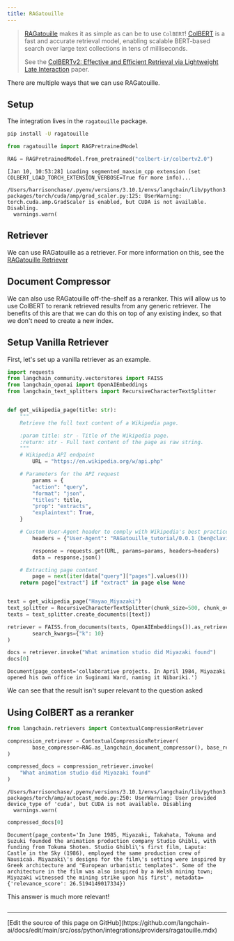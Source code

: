 ```yaml
---
title: RAGatouille
---
```


>[RAGatouille](https://github.com/bclavie/RAGatouille) makes it as simple as can be to use `ColBERT`! [ColBERT](https://github.com/stanford-futuredata/ColBERT) is a fast and accurate retrieval model, enabling scalable BERT-based search over large text collections in tens of milliseconds.
>
>See the [ColBERTv2: Effective and Efficient Retrieval via Lightweight Late Interaction](https://arxiv.org/abs/2112.01488) paper.

There are multiple ways that we can use RAGatouille.

## Setup

The integration lives in the `ragatouille` package.

```bash
pip install -U ragatouille
```

```python
from ragatouille import RAGPretrainedModel

RAG = RAGPretrainedModel.from_pretrained("colbert-ir/colbertv2.0")
```

```output
[Jan 10, 10:53:28] Loading segmented_maxsim_cpp extension (set COLBERT_LOAD_TORCH_EXTENSION_VERBOSE=True for more info)...
```
```output
/Users/harrisonchase/.pyenv/versions/3.10.1/envs/langchain/lib/python3.10/site-packages/torch/cuda/amp/grad_scaler.py:125: UserWarning: torch.cuda.amp.GradScaler is enabled, but CUDA is not available.  Disabling.
  warnings.warn(
```

## Retriever

We can use RAGatouille as a retriever. For more information on this, see the [RAGatouille Retriever](/oss/python/integrations/retrievers/ragatouille)

## Document Compressor

We can also use RAGatouille off-the-shelf as a reranker. This will allow us to use ColBERT to rerank retrieved results from any generic retriever. The benefits of this are that we can do this on top of any existing index, so that we don't need to create a new index.

## Setup Vanilla Retriever

First, let's set up a vanilla retriever as an example.

```python
import requests
from langchain_community.vectorstores import FAISS
from langchain_openai import OpenAIEmbeddings
from langchain_text_splitters import RecursiveCharacterTextSplitter


def get_wikipedia_page(title: str):
    """
    Retrieve the full text content of a Wikipedia page.

    :param title: str - Title of the Wikipedia page.
    :return: str - Full text content of the page as raw string.
    """
    # Wikipedia API endpoint
        URL = "https://en.wikipedia.org/w/api.php"

    # Parameters for the API request
        params = {
        "action": "query",
        "format": "json",
        "titles": title,
        "prop": "extracts",
        "explaintext": True,
    }

    # Custom User-Agent header to comply with Wikipedia's best practices
        headers = {"User-Agent": "RAGatouille_tutorial/0.0.1 (ben@clavie.eu)"}

        response = requests.get(URL, params=params, headers=headers)
        data = response.json()

    # Extracting page content
        page = next(iter(data["query"]["pages"].values()))
    return page["extract"] if "extract" in page else None


text = get_wikipedia_page("Hayao_Miyazaki")
text_splitter = RecursiveCharacterTextSplitter(chunk_size=500, chunk_overlap=0)
texts = text_splitter.create_documents([text])
```

```python
retriever = FAISS.from_documents(texts, OpenAIEmbeddings()).as_retriever(
        search_kwargs={"k": 10}
)
```

```python
docs = retriever.invoke("What animation studio did Miyazaki found")
docs[0]
```

```output
Document(page_content='collaborative projects. In April 1984, Miyazaki opened his own office in Suginami Ward, naming it Nibariki.')
```

We can see that the result isn't super relevant to the question asked

## Using ColBERT as a reranker

```python
from langchain.retrievers import ContextualCompressionRetriever

compression_retriever = ContextualCompressionRetriever(
        base_compressor=RAG.as_langchain_document_compressor(), base_retriever=retriever
)

compressed_docs = compression_retriever.invoke(
    "What animation studio did Miyazaki found"
)
```

```output
/Users/harrisonchase/.pyenv/versions/3.10.1/envs/langchain/lib/python3.10/site-packages/torch/amp/autocast_mode.py:250: UserWarning: User provided device_type of 'cuda', but CUDA is not available. Disabling
  warnings.warn(
```

```python
compressed_docs[0]
```

```output
Document(page_content='In June 1985, Miyazaki, Takahata, Tokuma and Suzuki founded the animation production company Studio Ghibli, with funding from Tokuma Shoten. Studio Ghibli\'s first film, Laputa: Castle in the Sky (1986), employed the same production crew of Nausicaä. Miyazaki\'s designs for the film\'s setting were inspired by Greek architecture and "European urbanistic templates". Some of the architecture in the film was also inspired by a Welsh mining town; Miyazaki witnessed the mining strike upon his first', metadata={'relevance_score': 26.5194149017334})
```

This answer is much more relevant!

```python

```

---

<Callout icon="pen-to-square" iconType="regular">
  [Edit the source of this page on GitHub](https://github.com/langchain-ai/docs/edit/main/src/oss/python/integrations/providers/ragatouille.mdx)
</Callout>

